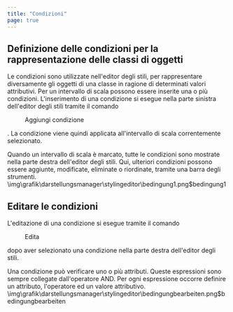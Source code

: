```yaml
---
title: "Condizioni"
page: true
---
```

## Definizione delle condizioni per la rappresentazione delle classi di oggetti

Le condizioni sono utilizzate nell&#39;editor degli stili, per rappresentare diversamente gli oggetti di una classe in ragione di determinati valori attributivi.
Per un intervallo di scala possono essere inserite una o pi&#249; condizioni.
L&#39;inserimento di una condizione si esegue nella parte sinistra dell&#39;editor degli stili tramite il comando  <Menu>Aggiungi condizione</Menu> . La condizione viene quindi applicata all&#39;intervallo di scala correntemente selezionato.

Quando un intervallo di scala &#232; marcato, tutte le condizioni sono mostrate nella parte destra dell&#39;editor degli stili.
Qui, ulteriori condizioni possono essere aggiunte, modificate, eliminate o riordinate, tramite una barra degli strumenti.<Image>\img\grafik\darstellungsmanager\stylingeditor\bedingung1.png$bedingung1</Image>

## Editare le condizioni 
L&#39;editazione di una condizione si esegue tramite il comando  <Menu>Edita</Menu>  dopo aver selezionato una condizione nella parte destra dell&#39;editor degli stili.

Una condizione pu&#242; verificare uno o pi&#249; attributi. Queste espressioni sono sempre collegate dall&#39;operatore AND.
Per ogni espressione occorre definire un attributo, l&#39;operatore ed un valore attributivo.<Image>\img\grafik\darstellungsmanager\stylingeditor\bedingungbearbeiten.png$bedingungbearbeiten</Image>
